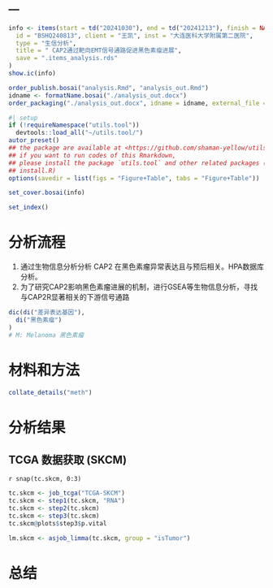 ---
---

```r
info <- items(start = td("20241030"), end = td("20241213"), finish = NA,
  id = "BSHQ240813", client = "王凯", inst = "大连医科大学附属第二医院",
  type = "生信分析",
  title = " CAP2通过靶向EMT信号通路促进黑色素瘤进展",
  save = ".items_analysis.rds"
)
show.ic(info)

order_publish.bosai("analysis.Rmd", "analysis_out.Rmd")
idname <- formatName.bosai("./analysis_out.docx")
order_packaging("./analysis_out.docx", idname = idname, external_file = NULL)
```

```r
#| setup
if (!requireNamespace("utils.tool"))
  devtools::load_all("~/utils.tool/")
autor_preset()
## the package are available at <https://github.com/shaman-yellow/utils.tool>
## if you want to run codes of this Rmarkdown,
## please install the package `utils.tool` and other related packages (run
## install.R)
options(savedir = list(figs = "Figure+Table", tabs = "Figure+Table"))
```

```r
set_cover.bosai(info)
```

```r
set_index()
```

# 分析流程 {#abstract}

1. 通过生物信息分析分析 CAP2 在黑色素瘤异常表达且与预后相关。HPA数据库分析。
2. 为了研究CAP2影响黑色素瘤进展的机制，进行GSEA等生物信息分析，寻找与CAP2R显著相关的下游信号通路

```r
dic(di("差异表达基因"),
  di("黑色素瘤")
)
# M: Melanoma 黑色素瘤

```

# 材料和方法 {#introduction}

```r
collate_details("meth")
```

# 分析结果 {#workflow}

## TCGA 数据获取 (SKCM)

`r snap(tc.skcm, 0:3)`

```r
tc.skcm <- job_tcga("TCGA-SKCM")
tc.skcm <- step1(tc.skcm, "RNA")
tc.skcm <- step2(tc.skcm)
tc.skcm <- step3(tc.skcm)
tc.skcm@plots$step3$p.vital
```

```r
lm.skcm <- asjob_limma(tc.skcm, group = "isTumor")
```

# 总结 {#conclusion}

